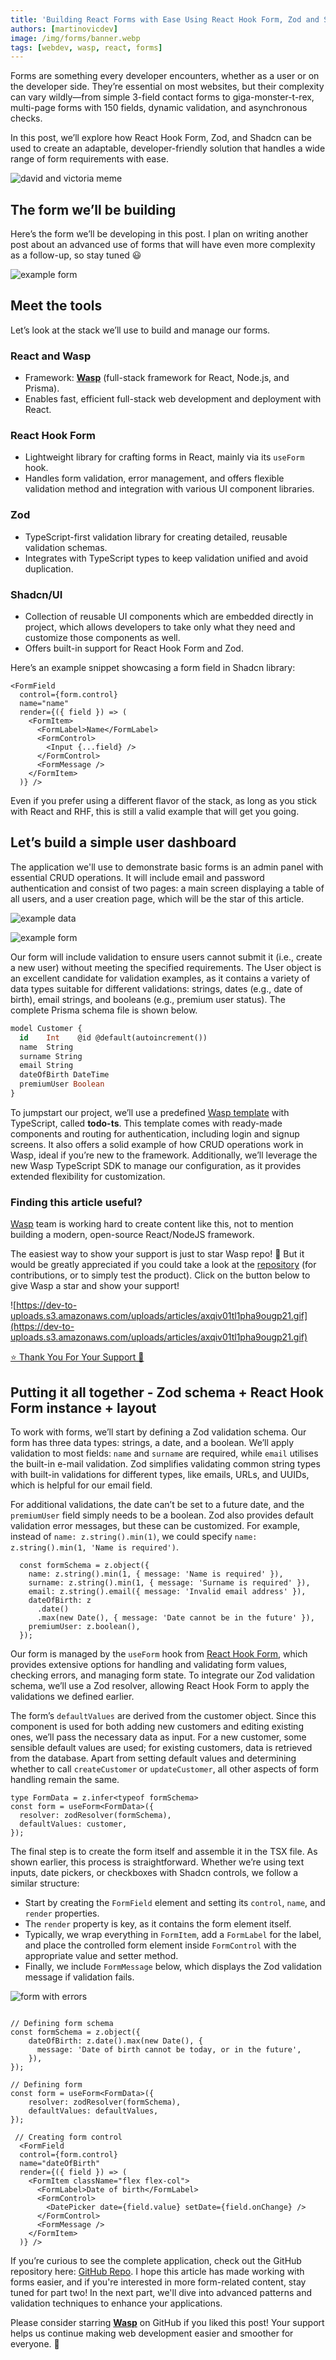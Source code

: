 ```yaml
---
title: 'Building React Forms with Ease Using React Hook Form, Zod and Shadcn'
authors: [martinovicdev]
image: /img/forms/banner.webp
tags: [webdev, wasp, react, forms]
---
```




Forms are something every developer encounters, whether as a user or on the developer side. They’re essential on most websites, but their complexity can vary wildly—from simple 3-field contact forms to giga-monster-t-rex, multi-page forms with 150 fields, dynamic validation, and asynchronous checks.

In this post, we’ll explore how React Hook Form, Zod, and Shadcn can be used to create an adaptable, developer-friendly solution that handles a wide range of form requirements with ease.

![david and victoria meme](/img/forms/meme.webp)

## The form we’ll be building

Here’s the form we’ll be developing in this post. I plan on writing another post about an advanced use of forms that will have even more complexity as a follow-up, so stay tuned 😃

![example form](/img/forms/form.png)

## Meet the tools

Let’s look at the stack we’ll use to build and manage our forms.

### **React and Wasp**

- Framework: [**Wasp**](https://github.com/wasp-lang/wasp) (full-stack framework for React, Node.js, and Prisma).
- Enables fast, efficient full-stack web development and deployment with React.

### **React Hook Form**

- Lightweight library for crafting forms in React, mainly via its `useForm` hook.
- Handles form validation, error management, and offers flexible validation method and integration with various UI component libraries.

### **Zod**

- TypeScript-first validation library for creating detailed, reusable validation schemas.
- Integrates with TypeScript types to keep validation unified and avoid duplication.

### **Shadcn/UI**

- Collection of reusable UI components which are embedded directly in project, which allows developers to take only what they need and customize those components as well.
- Offers built-in support for React Hook Form and Zod.

Here’s an example snippet showcasing a form field in Shadcn library:

```tsx
<FormField
  control={form.control}
  name="name"
  render={({ field }) => (
    <FormItem>
      <FormLabel>Name</FormLabel>
      <FormControl>
        <Input {...field} />
      </FormControl>
      <FormMessage />
    </FormItem>
  )} />
```

Even if you prefer using a different flavor of the stack, as long as you stick with React and RHF, this is still a valid example that will get you going.

## Let’s build a simple user dashboard

The application we'll use to demonstrate basic forms is an admin panel with essential CRUD operations. It will include email and password authentication and consist of two pages: a main screen displaying a table of all users, and a user creation page, which will be the star of this article.

![example data](/img/forms/data.png)

![example form](/img/forms/form.png)

Our form will include validation to ensure users cannot submit it (i.e., create a new user) without meeting the specified requirements. The User object is an excellent candidate for validation examples, as it contains a variety of data types suitable for different validations: strings, dates (e.g., date of birth), email strings, and booleans (e.g., premium user status). The complete Prisma schema file is shown below.

```sql
model Customer {
  id    Int    @id @default(autoincrement())
  name  String
  surname String
  email String
  dateOfBirth DateTime
  premiumUser Boolean
}
```

To jumpstart our project, we’ll use a predefined [Wasp template](https://wasp.sh/docs/project/starter-templates) with TypeScript, called **todo-ts**. This template comes with ready-made components and routing for authentication, including login and signup screens. It also offers a solid example of how CRUD operations work in Wasp, ideal if you’re new to the framework. Additionally, we’ll leverage the new Wasp TypeScript SDK to manage our configuration, as it provides extended flexibility for customization.

### Finding this article useful?

[Wasp](https://wasp.sh/) team is working hard to create content like this, not to mention building a modern, open-source React/NodeJS framework.

The easiest way to show your support is just to star Wasp repo! 🐝 But it would be greatly appreciated if you could take a look at the [repository](https://github.com/wasp-lang/wasp) (for contributions, or to simply test the product). Click on the button below to give Wasp a star and show your support!

![https://dev-to-uploads.s3.amazonaws.com/uploads/articles/axqiv01tl1pha9ougp21.gif](https://dev-to-uploads.s3.amazonaws.com/uploads/articles/axqiv01tl1pha9ougp21.gif)

<div className="cta">
  <a href="https://github.com/wasp-lang/wasp" target="_blank" rel="noopener noreferrer">
    ⭐️ Thank You For Your Support 💪
  </a>
</div>

## Putting it all together - Zod schema + React Hook Form instance + layout

To work with forms, we’ll start by defining a Zod validation schema. Our form has three data types: strings, a date, and a boolean. We’ll apply validation to most fields: `name` and `surname` are required, while `email` utilises the built-in e-mail validation. Zod simplifies validating common string types with built-in validations for different types, like emails, URLs, and UUIDs, which is helpful for our email field.

For additional validations, the date can’t be set to a future date, and the `premiumUser` field simply needs to be a boolean. Zod also provides default validation error messages, but these can be customized. For example, instead of `name: z.string().min(1)`, we could specify `name: z.string().min(1, 'Name is required')`.

```tsx
  const formSchema = z.object({
    name: z.string().min(1, { message: 'Name is required' }),
    surname: z.string().min(1, { message: 'Surname is required' }),
    email: z.string().email({ message: 'Invalid email address' }),
    dateOfBirth: z
      .date()
      .max(new Date(), { message: 'Date cannot be in the future' }),
    premiumUser: z.boolean(),
  });
```

Our form is managed by the `useForm` hook from [React Hook Form](https://react-hook-form.com/docs/useform), which provides extensive options for handling and validating form values, checking errors, and managing form state. To integrate our Zod validation schema, we’ll use a Zod resolver, allowing React Hook Form to apply the validations we defined earlier.

The form’s `defaultValues` are derived from the customer object. Since this component is used for both adding new customers and editing existing ones, we’ll pass the necessary data as input. For a new customer, some sensible default values are used; for existing customers, data is retrieved from the database. Apart from setting default values and determining whether to call `createCustomer` or `updateCustomer`, all other aspects of form handling remain the same.

```tsx
type FormData = z.infer<typeof formSchema>
const form = useForm<FormData>({
  resolver: zodResolver(formSchema),
  defaultValues: customer,
});
```

The final step is to create the form itself and assemble it in the TSX file. As shown earlier, this process is straightforward. Whether we’re using text inputs, date pickers, or checkboxes with Shadcn controls, we follow a similar structure:

- Start by creating the `FormField` element and setting its `control`, `name`, and `render` properties.
- The `render` property is key, as it contains the form element itself.
- Typically, we wrap everything in `FormItem`, add a `FormLabel` for the label, and place the controlled form element inside `FormControl` with the appropriate value and setter method.
- Finally, we include `FormMessage` below, which displays the Zod validation message if validation fails.

![form with errors](/img/forms/form-error.png)

```tsx

// Defining form schema
const formSchema = z.object({
    dateOfBirth: z.date().max(new Date(), {
      message: 'Date of birth cannot be today, or in the future',
    }),
});

// Defining form
const form = useForm<FormData>({
    resolver: zodResolver(formSchema),
    defaultValues: defaultValues,
});

 // Creating form control
  <FormField
  control={form.control}
  name="dateOfBirth"
  render={({ field }) => (
    <FormItem className="flex flex-col">
      <FormLabel>Date of birth</FormLabel>
      <FormControl>
        <DatePicker date={field.value} setDate={field.onChange} />
      </FormControl>
      <FormMessage />
    </FormItem>
  )} />
```

If you’re curious to see the complete application, check out the GitHub repository here: [GitHub Repo](https://github.com/martinovicdev/wasp-form-tutorial). I hope this article has made working with forms easier, and if you're interested in more form-related content, stay tuned for part two! In the next part, we'll dive into advanced patterns and validation techniques to enhance your applications.

Please consider starring [**Wasp**](https://github.com/wasp-lang/wasp) on GitHub if you liked this post! Your support helps us continue making web development easier and smoother for everyone. 🐝
